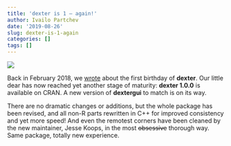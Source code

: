 ```yaml
---
title: 'dexter is 1 — again!'
author: Ivailo Partchev
date: '2019-08-26'
slug: dexter-is-1-again
categories: []
tags: []
---
```


![](img/dx100.png)

Back in February 2018, we [wrote](2018-02-09-dexter-is-1) about the first birthday of **dexter**. Our little dear has now reached yet another stage of maturity: **dexter 1.0.0** is available on CRAN. A new version of **dextergui** to match is on its way.

There are no dramatic changes or additions, but the whole package has been revised, and all non-R parts rewritten in C++ for improved consistency and yet more speed! And even the remotest corners have been cleaned by the new maintainer, Jesse Koops, in the most ~~obsessive~~ thorough way. Same package, totally new experience. 

